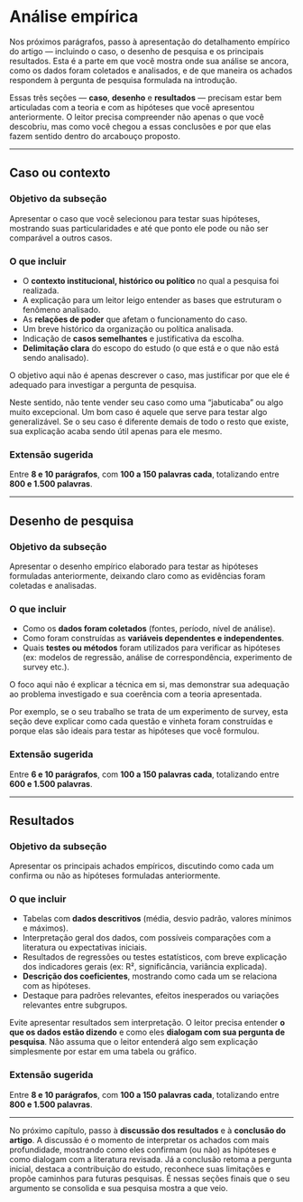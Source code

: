 # Análise empírica

Nos próximos parágrafos, passo à apresentação do detalhamento empírico do artigo — incluindo o caso, o desenho de pesquisa e os principais resultados. Esta é a parte em que você mostra onde sua análise se ancora, como os dados foram coletados e analisados, e de que maneira os achados respondem à pergunta de pesquisa formulada na introdução.

Essas três seções — **caso**, **desenho** e **resultados** — precisam estar bem articuladas com a teoria e com as hipóteses que você apresentou anteriormente. O leitor precisa compreender não apenas o que você descobriu, mas como você chegou a essas conclusões e por que elas fazem sentido dentro do arcabouço proposto.

---

## Caso ou contexto

### Objetivo da subseção

Apresentar o caso que você selecionou para testar suas hipóteses, mostrando suas particularidades e até que ponto ele pode ou não ser comparável a outros casos.

### O que incluir

- O **contexto institucional, histórico ou político** no qual a pesquisa foi realizada.
- A explicação para um leitor leigo entender as bases que estruturam o fenômeno analisado.
- As **relações de poder** que afetam o funcionamento do caso.
- Um breve histórico da organização ou política analisada.
- Indicação de **casos semelhantes** e justificativa da escolha.
- **Delimitação clara** do escopo do estudo (o que está e o que não está sendo analisado).

O objetivo aqui não é apenas descrever o caso, mas justificar por que ele é adequado para investigar a pergunta de pesquisa.

Neste sentido, não tente vender seu caso como uma "jabuticaba" ou algo muito excepcional. Um bom caso é aquele que serve para testar algo generalizável. Se o seu caso é diferente demais de todo o resto que existe, sua explicação acaba sendo útil apenas para ele mesmo.

### Extensão sugerida

Entre **8 e 10 parágrafos**, com **100 a 150 palavras cada**, totalizando entre **800 e 1.500 palavras**.

---

## Desenho de pesquisa

### Objetivo da subseção

Apresentar o desenho empírico elaborado para testar as hipóteses formuladas anteriormente, deixando claro como as evidências foram coletadas e analisadas.

### O que incluir

- Como os **dados foram coletados** (fontes, período, nível de análise).
- Como foram construídas as **variáveis dependentes e independentes**.
- Quais **testes ou métodos** foram utilizados para verificar as hipóteses (ex: modelos de regressão, análise de correspondência, experimento de survey etc.).

O foco aqui não é explicar a técnica em si, mas demonstrar sua adequação ao problema investigado e sua coerência com a teoria apresentada.

Por exemplo, se o seu trabalho se trata de um experimento de survey, esta seção deve explicar como cada questão e vinheta foram construídas e porque elas são ideais para testar as hipóteses que você formulou.

### Extensão sugerida

Entre **6 e 10 parágrafos**, com **100 a 150 palavras cada**, totalizando entre **600 e 1.500 palavras**.

---

## Resultados

### Objetivo da subseção

Apresentar os principais achados empíricos, discutindo como cada um confirma ou não as hipóteses formuladas anteriormente.

### O que incluir

- Tabelas com **dados descritivos** (média, desvio padrão, valores mínimos e máximos).
- Interpretação geral dos dados, com possíveis comparações com a literatura ou expectativas iniciais.
- Resultados de regressões ou testes estatísticos, com breve explicação dos indicadores gerais (ex: R², significância, variância explicada).
- **Descrição dos coeficientes**, mostrando como cada um se relaciona com as hipóteses.
- Destaque para padrões relevantes, efeitos inesperados ou variações relevantes entre subgrupos.

Evite apresentar resultados sem interpretação. O leitor precisa entender **o que os dados estão dizendo** e como eles **dialogam com sua pergunta de pesquisa**. Não assuma que o leitor entenderá algo sem explicação simplesmente por estar em uma tabela ou gráfico.

### Extensão sugerida

Entre **8 e 10 parágrafos**, com **100 a 150 palavras cada**, totalizando entre **800 e 1.500 palavras**.

---

No próximo capítulo, passo à **discussão dos resultados** e à **conclusão do artigo**. A discussão é o momento de interpretar os achados com mais profundidade, mostrando como eles confirmam (ou não) as hipóteses e como dialogam com a literatura revisada. Já a conclusão retoma a pergunta inicial, destaca a contribuição do estudo, reconhece suas limitações e propõe caminhos para futuras pesquisas. É nessas seções finais que o seu argumento se consolida e sua pesquisa mostra a que veio.
